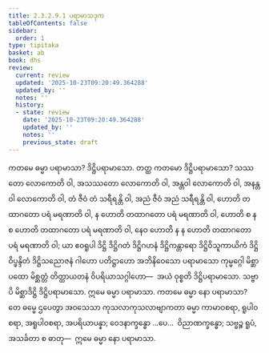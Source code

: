 ```yaml
---
title: 2.3.2.9.1 ပရာမာသဒုက
tableOfContents: false
sidebar:
  order: 1
type: tipitaka
basket: ab
book: dhs
review:
  current: review
  updated: '2025-10-23T09:20:49.364288'
  updated_by: ''
  notes: ''
  history:
  - state: review
    date: '2025-10-23T09:20:49.364288'
    updated_by: ''
    notes: ''
    previous_state: draft
---
```



<ReviewStatus review={frontmatter.review} showDetails={true} />

<HypothesisAnnotation frontmatter={frontmatter} />

<DynamicBreadcrumb />

<Division number="1180" book="dhs" e="ch" v="29" p="236">

<Paragraph number="1875" book="dhs">
ကတမေ ဓမ္မာ ပရာမာသာ? ဒိဋ္ဌိပရာမာသော.
</Paragraph>

</Division>
<Division number="1181" book="dhs" e="ch" v="29" p="236">

<Paragraph number="1876" book="dhs">
တတ္ထ ကတမော ဒိဋ္ဌိပရာမာသော? သဿတော လောကောတိ ဝါ, အသဿတော လောကောတိ ဝါ, အန္တဝါ လောကောတိ ဝါ, အနန္တဝါ လောကောတိ ဝါ, တံ ဇီဝံ တံ သရီရန္တိ ဝါ, အညံ ဇီဝံ အညံ သရီရန္တိ ဝါ, ဟောတိ တထာဂတော ပရံ မရဏာတိ ဝါ, န ဟောတိ တထာဂတော ပရံ မရဏာတိ ဝါ, ဟောတိ စ န စ ဟောတိ တထာဂတော ပရံ မရဏာတိ ဝါ, နေဝ ဟောတိ န န ဟောတိ တထာဂတော ပရံ မရဏာတိ ဝါ; ယာ ဧဝရူပါ ဒိဋ္ဌိ ဒိဋ္ဌိဂတံ ဒိဋ္ဌိဂဟနံ ဒိဋ္ဌိကန္တာရော ဒိဋ္ဌိဝိသူကာယိကံ ဒိဋ္ဌိဝိပ္ဖန္ဒိတံ ဒိဋ္ဌိသညောဇနံ ဂါဟော ပတိဋ္ဌာဟော အဘိနိဝေသော ပရာမာသော ကုမ္မဂ္ဂေါ မိစ္ဆာပထော မိစ္ဆတ္တံ တိတ္ထာယတနံ ဝိပရိယာသဂ္ဂါဟော—  အယံ ဝုစ္စတိ ဒိဋ္ဌိပရာမာသော. သဗ္ဗာပိ မိစ္ဆာဒိဋ္ဌိ ဒိဋ္ဌိပရာမာသော.
</Paragraph>

<Paragraph number="1877" book="dhs">
ဣမေ ဓမ္မာ ပရာမာသာ.
</Paragraph>

</Division>
<Division number="1182" book="dhs" e="ch" v="29" p="237">

<Paragraph number="1878" book="dhs">
ကတမေ ဓမ္မာ နော ပရာမာသာ? တေ ဓမ္မေ ဌပေတွာ အဝသေသာ ကုသလာကုသလာဗျာကတာ ဓမ္မာ ကာမာဝစရာ, ရူပါဝစရာ, အရူပါဝစရာ, အပရိယာပန္နာ; ဝေဒနာက္ခန္ဓော …ပေ…  ဝိညာဏက္ခန္ဓော; သဗ္ဗဉ္စ ရူပံ, အသင်္ခတာ စ ဓာတု—  ဣမေ ဓမ္မာ နော ပရာမာသာ.
</Paragraph>
</Division>